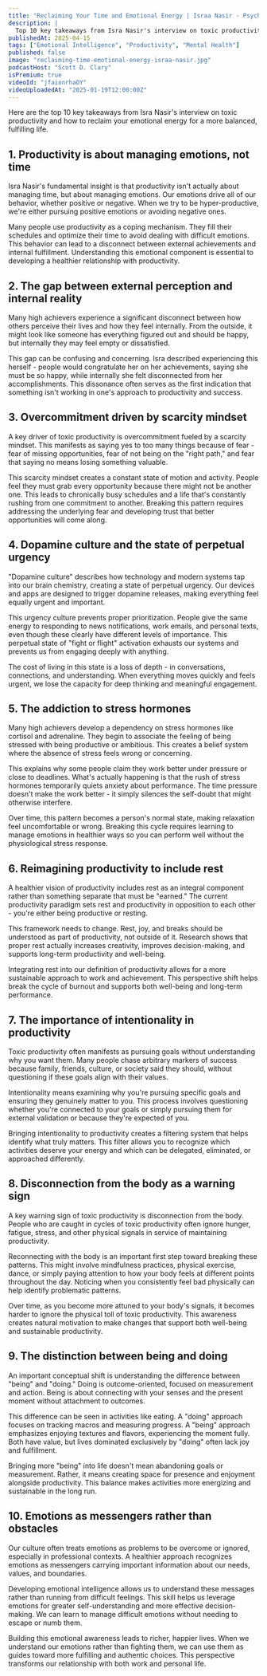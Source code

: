 ```yaml
---
title: "Reclaiming Your Time and Emotional Energy | Israa Nasir - Psychotherapist, Speaker & Entrepreneur"
description: |
  Top 10 key takeaways from Isra Nasir's interview on toxic productivity and how to reclaim your emotional energy for a more balanced, fulfilling life.
publishedAt: 2025-04-15
tags: ["Emotional Intelligence", "Productivity", "Mental Health"]
published: false
image: "reclaiming-time-emotional-energy-israa-nasir.jpg"
podcastHost: "Scott D. Clary"
isPremium: true
videoId: "jfaionrhaOY"
videoUploadedAt: "2025-01-19T12:00:00Z"
---
```



<PodcastSummaryPageLayout frontmatter={frontmatter}>

Here are the top 10 key takeaways from Isra Nasir's interview on toxic productivity and how to reclaim your emotional energy for a more balanced, fulfilling life.

## 1. Productivity is about managing emotions, not time

Isra Nasir's fundamental insight is that productivity isn't actually about managing time, but about managing emotions. Our emotions drive all of our behavior, whether positive or negative. When we try to be hyper-productive, we're either pursuing positive emotions or avoiding negative ones.

Many people use productivity as a coping mechanism. They fill their schedules and optimize their time to avoid dealing with difficult emotions. This behavior can lead to a disconnect between external achievements and internal fulfillment. Understanding this emotional component is essential to developing a healthier relationship with productivity.

## 2. The gap between external perception and internal reality

Many high achievers experience a significant disconnect between how others perceive their lives and how they feel internally. From the outside, it might look like someone has everything figured out and should be happy, but internally they may feel empty or dissatisfied.

This gap can be confusing and concerning. Isra described experiencing this herself - people would congratulate her on her achievements, saying she must be so happy, while internally she felt disconnected from her accomplishments. This dissonance often serves as the first indication that something isn't working in one's approach to productivity and success.

## 3. Overcommitment driven by scarcity mindset

A key driver of toxic productivity is overcommitment fueled by a scarcity mindset. This manifests as saying yes to too many things because of fear - fear of missing opportunities, fear of not being on the "right path," and fear that saying no means losing something valuable.

This scarcity mindset creates a constant state of motion and activity. People feel they must grab every opportunity because there might not be another one. This leads to chronically busy schedules and a life that's constantly rushing from one commitment to another. Breaking this pattern requires addressing the underlying fear and developing trust that better opportunities will come along.

## 4. Dopamine culture and the state of perpetual urgency

"Dopamine culture" describes how technology and modern systems tap into our brain chemistry, creating a state of perpetual urgency. Our devices and apps are designed to trigger dopamine releases, making everything feel equally urgent and important.

This urgency culture prevents proper prioritization. People give the same energy to responding to news notifications, work emails, and personal texts, even though these clearly have different levels of importance. This perpetual state of "fight or flight" activation exhausts our systems and prevents us from engaging deeply with anything.

The cost of living in this state is a loss of depth - in conversations, connections, and understanding. When everything moves quickly and feels urgent, we lose the capacity for deep thinking and meaningful engagement.

## 5. The addiction to stress hormones

Many high achievers develop a dependency on stress hormones like cortisol and adrenaline. They begin to associate the feeling of being stressed with being productive or ambitious. This creates a belief system where the absence of stress feels wrong or concerning.

This explains why some people claim they work better under pressure or close to deadlines. What's actually happening is that the rush of stress hormones temporarily quiets anxiety about performance. The time pressure doesn't make the work better - it simply silences the self-doubt that might otherwise interfere.

Over time, this pattern becomes a person's normal state, making relaxation feel uncomfortable or wrong. Breaking this cycle requires learning to manage emotions in healthier ways so you can perform well without the physiological stress response.

## 6. Reimagining productivity to include rest

A healthier vision of productivity includes rest as an integral component rather than something separate that must be "earned." The current productivity paradigm sets rest and productivity in opposition to each other - you're either being productive or resting.

This framework needs to change. Rest, joy, and breaks should be understood as part of productivity, not outside of it. Research shows that proper rest actually increases creativity, improves decision-making, and supports long-term productivity and well-being.

Integrating rest into our definition of productivity allows for a more sustainable approach to work and achievement. This perspective shift helps break the cycle of burnout and supports both well-being and long-term performance.

## 7. The importance of intentionality in productivity

Toxic productivity often manifests as pursuing goals without understanding why you want them. Many people chase arbitrary markers of success because family, friends, culture, or society said they should, without questioning if these goals align with their values.

Intentionality means examining why you're pursuing specific goals and ensuring they genuinely matter to you. This process involves questioning whether you're connected to your goals or simply pursuing them for external validation or because they're expected of you.

Bringing intentionality to productivity creates a filtering system that helps identify what truly matters. This filter allows you to recognize which activities deserve your energy and which can be delegated, eliminated, or approached differently.

## 8. Disconnection from the body as a warning sign

A key warning sign of toxic productivity is disconnection from the body. People who are caught in cycles of toxic productivity often ignore hunger, fatigue, stress, and other physical signals in service of maintaining productivity.

Reconnecting with the body is an important first step toward breaking these patterns. This might involve mindfulness practices, physical exercise, dance, or simply paying attention to how your body feels at different points throughout the day. Noticing when you consistently feel bad physically can help identify problematic patterns.

Over time, as you become more attuned to your body's signals, it becomes harder to ignore the physical toll of toxic productivity. This awareness creates natural motivation to make changes that support both well-being and sustainable productivity.

## 9. The distinction between being and doing

An important conceptual shift is understanding the difference between "being" and "doing." Doing is outcome-oriented, focused on measurement and action. Being is about connecting with your senses and the present moment without attachment to outcomes.

This difference can be seen in activities like eating. A "doing" approach focuses on tracking macros and measuring progress. A "being" approach emphasizes enjoying textures and flavors, experiencing the moment fully. Both have value, but lives dominated exclusively by "doing" often lack joy and fulfillment.

Bringing more "being" into life doesn't mean abandoning goals or measurement. Rather, it means creating space for presence and enjoyment alongside productivity. This balance makes activities more energizing and sustainable in the long run.

## 10. Emotions as messengers rather than obstacles

Our culture often treats emotions as problems to be overcome or ignored, especially in professional contexts. A healthier approach recognizes emotions as messengers carrying important information about our needs, values, and boundaries.

Developing emotional intelligence allows us to understand these messages rather than running from difficult feelings. This skill helps us leverage emotions for greater self-understanding and more effective decision-making. We can learn to manage difficult emotions without needing to escape or numb them.

Building this emotional awareness leads to richer, happier lives. When we understand our emotions rather than fighting them, we can use them as guides toward more fulfilling and authentic choices. This perspective transforms our relationship with both work and personal life.

</PodcastSummaryPageLayout>
